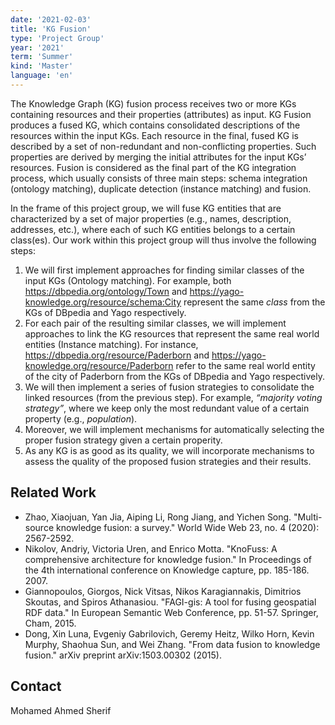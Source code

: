```yaml
---
date: '2021-02-03'
title: 'KG Fusion'
type: 'Project Group'
year: '2021'
term: 'Summer'
kind: 'Master'
language: 'en'
---
```



The Knowledge Graph (KG) fusion process receives two or more KGs containing resources and their properties (attributes) as input. KG Fusion produces a fused KG, which contains consolidated descriptions of the resources within the input KGs. Each resource in the final, fused KG is described by a set of non-redundant and non-conflicting properties. Such properties are derived by merging the initial attributes for the input  KGs’ resources. Fusion is considered as the final part of the KG integration process, which usually consists of three main steps: schema integration (ontology matching), duplicate detection (instance matching) and fusion.

In the frame of this project group,  we will fuse KG entities that are characterized by a set of major properties (e.g., names, description, addresses, etc.), where each of such KG entities belongs to a certain class(es). Our work within this project group will thus involve the following steps:

1. We will first implement approaches for finding similar classes of the input KGs (Ontology matching). For example, both https://dbpedia.org/ontology/Town and https://yago-knowledge.org/resource/schema:City represent the same *class* from the KGs of DBpedia and Yago respectively.  
2. For each pair of the resulting similar classes, we will implement approaches to link the KG resources that represent the same real world entities (Instance matching). For instance, https://dbpedia.org/resource/Paderborn and https://yago-knowledge.org/resource/Paderborn refer to the same real world entity of the city of Paderborn from the KGs of DBpedia and Yago respectively.
3. We will then implement a series of fusion strategies to consolidate the linked resources (from the previous step). For example, *“majority voting strategy”*, where we keep only the most redundant value of a certain property (e.g., *population*). 
4. Moreover, we will implement mechanisms for automatically selecting the proper fusion strategy given a certain properity. 
5. As any KG is as good as its quality, we will incorporate mechanisms to assess the quality of the proposed fusion strategies and their results.

## Related Work
- Zhao, Xiaojuan, Yan Jia, Aiping Li, Rong Jiang, and Yichen Song. "Multi-source knowledge fusion: a survey." World Wide Web 23, no. 4 (2020): 2567-2592.
- Nikolov, Andriy, Victoria Uren, and Enrico Motta. "KnoFuss: A comprehensive architecture for knowledge fusion." In Proceedings of the 4th international conference on Knowledge capture, pp. 185-186. 2007.
- Giannopoulos, Giorgos, Nick Vitsas, Nikos Karagiannakis, Dimitrios Skoutas, and Spiros Athanasiou. "FAGI-gis: A tool for fusing geospatial RDF data." In European Semantic Web Conference, pp. 51-57. Springer, Cham, 2015.
- Dong, Xin Luna, Evgeniy Gabrilovich, Geremy Heitz, Wilko Horn, Kevin Murphy, Shaohua Sun, and Wei Zhang. "From data fusion to knowledge fusion." arXiv preprint arXiv:1503.00302 (2015).

## Contact
<Link to="/MohamedAhmedSherif">Mohamed Ahmed Sherif</Link>


